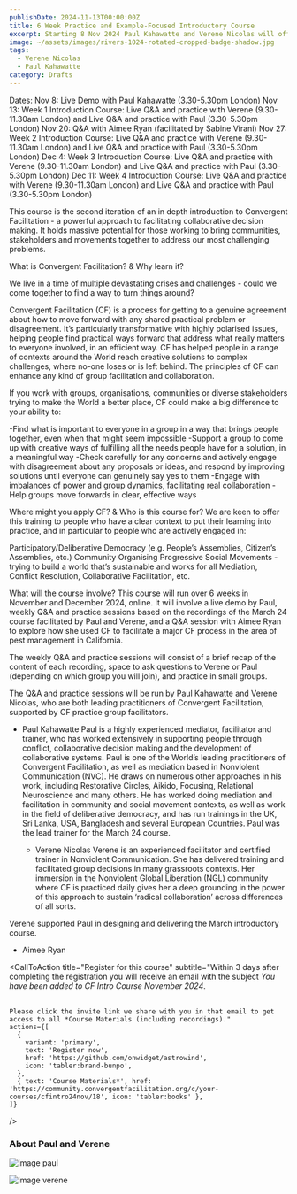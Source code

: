 ```yaml
---
publishDate: 2024-11-13T00:00:00Z
title: 6 Week Practice and Example-Focused Introductory Course
excerpt: Starting 8 Nov 2024 Paul Kahawatte and Verene Nicolas will offer a practice-focused online introductory course to Convergent Facilitation, leaning on recordings from their March 24 course for the delivery of the theoretical aspects paired with live Q&A and guided practice exercises. Also, the course will start with a live demo by Paul and feature a Q&A session with Aimee Ryan who facilitated a major CF process in the area of pest management in California in 2021-2022.
image: ~/assets/images/rivers-1024-rotated-cropped-badge-shadow.jpg
tags:
  - Verene Nicolas 
  - Paul Kahawatte
category: Drafts
---
```

Dates:
Nov 8: Live Demo with Paul Kahawatte (3.30-5.30pm London)
Nov 13: Week 1 Introduction Course: Live Q&A and practice with Verene (9.30-11.30am London) and Live Q&A and practice with Paul (3.30-5.30pm London)
Nov 20: Q&A with Aimee Ryan (facilitated by Sabine Virani)
Nov 27: Week 2 Introduction Course: Live Q&A and practice with Verene (9.30-11.30am London) and Live Q&A and practice with Paul (3.30-5.30pm London)
Dec 4: Week 3 Introduction Course: Live Q&A and practice with Verene (9.30-11.30am London) and Live Q&A and practice with Paul (3.30-5.30pm London)
Dec 11: Week 4 Introduction Course: Live Q&A and practice with Verene (9.30-11.30am London) and Live Q&A and practice with Paul (3.30-5.30pm London)

This course is the second iteration of an in depth introduction to Convergent Facilitation - a powerful approach to facilitating collaborative decision making. It holds massive potential for those working to bring communities, stakeholders and movements together to address our most challenging problems. 


What is Convergent Facilitation? & Why learn it?

We live in a time of multiple devastating crises and challenges - could we come together to find a way to turn things around? 

Convergent Facilitation (CF) is a process for getting to a genuine agreement about how to move forward with any shared practical problem or disagreement. It’s particularly transformative with highly polarised issues, helping people find practical ways forward that address what really matters to everyone involved, in an efficient way. CF has helped people in a range of contexts around the World reach creative solutions to complex challenges, where no-one loses or is left behind. The principles of CF can enhance any kind of group facilitation and collaboration.

If you work with groups, organisations, communities or diverse stakeholders trying to make the World a better place, CF could make a big difference to your ability to:

-Find what is important to everyone in a group in a way that brings people together, even when that might seem impossible
-Support a group to come up with creative ways of fulfilling all the needs people have for a solution, in a meaningful way
-Check carefully for any concerns and actively engage with disagreement about any proposals or ideas, and respond by improving solutions until everyone can genuinely say yes to them
-Engage with imbalances of power and group dynamics, facilitating real collaboration
-Help groups move forwards in clear, effective ways


Where might you apply CF? & Who is this course for?
We are keen to offer this training to people who have a clear context to put their learning into practice, and in particular to people who are actively engaged in:

Participatory/Deliberative Democracy (e.g. People’s Assemblies, Citizen’s Assemblies, etc.) 
Community Organising
Progressive Social Movements - trying to build a world that’s sustainable and works for all
Mediation, Conflict Resolution, Collaborative Facilitation, etc.


What will the course involve?
This course will run over 6 weeks in November and December 2024, online. It will involve a live demo by Paul, weekly Q&A and practice sessions based on the recordings of the March 24 course facilitated by Paul and Verene, and a Q&A session with Aimee Ryan to explore how she used CF to facilitate a major CF process in the area of pest management in California. 

The weekly Q&A and practice sessions will consist of a brief recap of the content of each recording, space to ask questions to Verene or Paul (depending on which group you will join), and practice in small groups. 

The Q&A and practice sessions will be run by Paul Kahawatte and Verene Nicolas, who are both leading practitioners of Convergent Facilitation, supported by CF practice group facilitators.


- Paul Kahawatte
Paul is a highly experienced mediator, facilitator and trainer, who has worked extensively in supporting people through conflict, collaborative decision making and the development of collaborative systems. Paul is one of the World’s leading practitioners of Convergent Facilitation, as well as mediation based in Nonviolent Communication (NVC). He draws on numerous other approaches in his work, including Restorative Circles, Aikido, Focusing, Relational Neuroscience and many others. He has worked doing mediation and facilitation in community and social movement contexts, as well as work in the field of deliberative democracy, and has run trainings in the UK, Sri Lanka, USA, Bangladesh and several European Countries. Paul was the lead trainer for the March 24 course.

  - Verene Nicolas
Verene is an experienced facilitator and certified trainer in Nonviolent Communication. She has delivered training and facilitated group decisions in many grassroots contexts. Her immersion in the Nonviolent Global Liberation (NGL) community where CF is practiced daily gives her a deep grounding in the power of this approach to sustain ‘radical collaboration’ across differences of all sorts.   

Verene supported Paul in designing and delivering the March introductory course.

- Aimee Ryan



<CallToAction
    title="Register for this course"
    subtitle="Within 3 days after completing the registration you will receive an email with the subject <i>You have been added to CF Intro Course November 2024</i>. <br><br>
    
    Please click the invite link we share with you in that email to get access to all *Course Materials (including recordings)."
    actions={[
      {
        variant: 'primary',
        text: 'Register now',
        href: 'https://github.com/onwidget/astrowind',
        icon: 'tabler:brand-bunpo',
      },
      { text: 'Course Materials*', href: 'https://community.convergentfacilitation.org/c/your-courses/cfintro24nov/18', icon: 'tabler:books' },
    ]}
  />
  
### About Paul and Verene
![image paul](~/assets/images/paul_kahawatte.jpg)

![image verene](~/assets/images/verene_nicolas.jpg)
